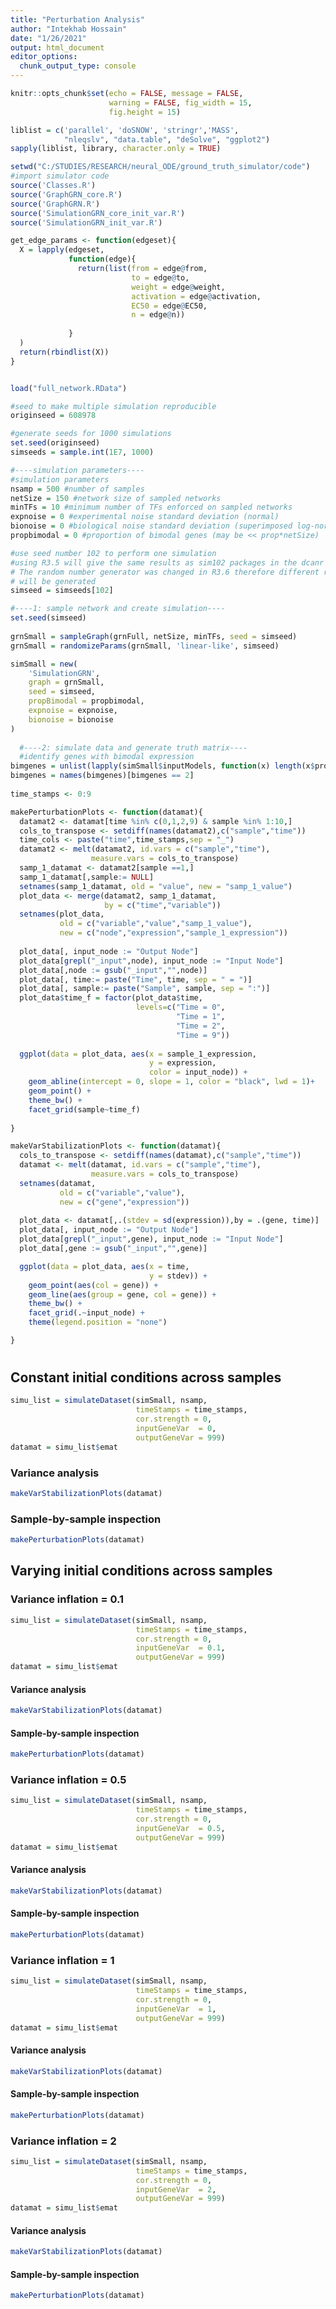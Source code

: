 ```yaml
---
title: "Perturbation Analysis"
author: "Intekhab Hossain"
date: "1/26/2021"
output: html_document
editor_options: 
  chunk_output_type: console
---
```


```r
knitr::opts_chunk$set(echo = FALSE, message = FALSE, 
                      warning = FALSE, fig_width = 15,
                      fig.height = 15)
```

```r
liblist = c('parallel', 'doSNOW', 'stringr','MASS',
            "nleqslv", "data.table", "deSolve", "ggplot2")
sapply(liblist, library, character.only = TRUE)

setwd("C:/STUDIES/RESEARCH/neural_ODE/ground_truth_simulator/code")
#import simulator code
source('Classes.R')
source('GraphGRN_core.R')
source('GraphGRN.R')
source('SimulationGRN_core_init_var.R')
source('SimulationGRN_init_var.R')

get_edge_params <- function(edgeset){
  X = lapply(edgeset,
             function(edge){
               return(list(from = edge@from,
                           to = edge@to,
                           weight = edge@weight,
                           activation = edge@activation,
                           EC50 = edge@EC50, 
                           n = edge@n))
               
             }
  )
  return(rbindlist(X))
}


load("full_network.RData")

#seed to make multiple simulation reproducible
originseed = 608978

#generate seeds for 1000 simulations
set.seed(originseed)
simseeds = sample.int(1E7, 1000)

#----simulation parameters----
#simulation parameters
nsamp = 500 #number of samples
netSize = 150 #network size of sampled networks
minTFs = 10 #minimum number of TFs enforced on sampled networks
expnoise = 0 #experimental noise standard deviation (normal)
bionoise = 0 #biological noise standard deviation (superimposed log-normal)
propbimodal = 0 #proportion of bimodal genes (may be << prop*netSize)

#use seed number 102 to perform one simulation
#using R3.5 will give the same results as sim102 packages in the dcanr package
# The random number generator was changed in R3.6 therefore different results
# will be generated
simseed = simseeds[102]

#----1: sample network and create simulation----
set.seed(simseed)
 
grnSmall = sampleGraph(grnFull, netSize, minTFs, seed = simseed)
grnSmall = randomizeParams(grnSmall, 'linear-like', simseed)

simSmall = new(
    'SimulationGRN',
    graph = grnSmall,
    seed = simseed,
    propBimodal = propbimodal,
    expnoise = expnoise,
    bionoise = bionoise
)
  
  #----2: simulate data and generate truth matrix----
  #identify genes with bimodal expression
bimgenes = unlist(lapply(simSmall$inputModels, function(x) length(x$prop)))
bimgenes = names(bimgenes)[bimgenes == 2]
  
time_stamps <- 0:9
```

```r
makePerturbationPlots <- function(datamat){
  datamat2 <- datamat[time %in% c(0,1,2,9) & sample %in% 1:10,]
  cols_to_transpose <- setdiff(names(datamat2),c("sample","time"))
  time_cols <- paste("time",time_stamps,sep = "_")
  datamat2 <- melt(datamat2, id.vars = c("sample","time"),
                  measure.vars = cols_to_transpose)
  samp_1_datamat <- datamat2[sample ==1,]
  samp_1_datamat[,sample:= NULL]
  setnames(samp_1_datamat, old = "value", new = "samp_1_value")
  plot_data <- merge(datamat2, samp_1_datamat, 
                     by = c("time","variable"))
  setnames(plot_data, 
           old = c("variable","value","samp_1_value"),
           new = c("node","expression","sample_1_expression"))
  
  plot_data[, input_node := "Output Node"]
  plot_data[grepl("_input",node), input_node := "Input Node"]
  plot_data[,node := gsub("_input","",node)]
  plot_data[, time:= paste("Time", time, sep = " = ")]
  plot_data[, sample:= paste("Sample", sample, sep = ":")]
  plot_data$time_f = factor(plot_data$time, 
                            levels=c("Time = 0", 
                                     "Time = 1",
                                     "Time = 2",
                                     "Time = 9"))
  
  ggplot(data = plot_data, aes(x = sample_1_expression, 
                               y = expression, 
                               color = input_node)) + 
    geom_abline(intercept = 0, slope = 1, color = "black", lwd = 1)+
    geom_point() +
    theme_bw() + 
    facet_grid(sample~time_f)
  
}
```

```r
makeVarStabilizationPlots <- function(datamat){
  cols_to_transpose <- setdiff(names(datamat),c("sample","time"))
  datamat <- melt(datamat, id.vars = c("sample","time"),
                  measure.vars = cols_to_transpose)
  setnames(datamat, 
           old = c("variable","value"), 
           new = c("gene","expression"))
  
  plot_data <- datamat[,.(stdev = sd(expression)),by = .(gene, time)]
  plot_data[, input_node := "Output Node"]
  plot_data[grepl("_input",gene), input_node := "Input Node"]
  plot_data[,gene := gsub("_input","",gene)]

  ggplot(data = plot_data, aes(x = time, 
                               y = stdev)) + 
    geom_point(aes(col = gene)) +
    geom_line(aes(group = gene, col = gene)) + 
    theme_bw() + 
    facet_grid(.~input_node) + 
    theme(legend.position = "none")

}
```



# {.tabset .tabset-pills}
## Constant initial conditions across samples {.tabset}
```r
simu_list = simulateDataset(simSmall, nsamp, 
                            timeStamps = time_stamps, 
                            cor.strength = 0,
                            inputGeneVar  = 0,
                            outputGeneVar = 999)
datamat = simu_list$emat
```



### Variance analysis
```r
makeVarStabilizationPlots(datamat)
```

### Sample-by-sample inspection
```r
makePerturbationPlots(datamat)
```


## Varying initial conditions across samples {.tabset}

### Variance inflation = 0.1 {.tabset}

```r
simu_list = simulateDataset(simSmall, nsamp, 
                            timeStamps = time_stamps,
                            cor.strength = 0,
                            inputGeneVar  = 0.1,
                            outputGeneVar = 999)
datamat = simu_list$emat
```

#### Variance analysis
```r
makeVarStabilizationPlots(datamat)
```

#### Sample-by-sample inspection
```r
makePerturbationPlots(datamat)
```


### Variance inflation = 0.5 {.tabset}

```r
simu_list = simulateDataset(simSmall, nsamp, 
                            timeStamps = time_stamps,
                            cor.strength = 0,
                            inputGeneVar  = 0.5,
                            outputGeneVar = 999)
datamat = simu_list$emat
```

#### Variance analysis
```r
makeVarStabilizationPlots(datamat)
```

#### Sample-by-sample inspection
```r
makePerturbationPlots(datamat)
```

### Variance inflation = 1 {.tabset}

```r
simu_list = simulateDataset(simSmall, nsamp, 
                            timeStamps = time_stamps,
                            cor.strength = 0,
                            inputGeneVar  = 1,
                            outputGeneVar = 999)
datamat = simu_list$emat
```

#### Variance analysis
```r
makeVarStabilizationPlots(datamat)
```

#### Sample-by-sample inspection
```r
makePerturbationPlots(datamat)
```


### Variance inflation = 2 {.tabset}

```r
simu_list = simulateDataset(simSmall, nsamp, 
                            timeStamps = time_stamps,
                            cor.strength = 0,
                            inputGeneVar  = 2,
                            outputGeneVar = 999)
datamat = simu_list$emat
```

#### Variance analysis
```r
makeVarStabilizationPlots(datamat)
```

#### Sample-by-sample inspection
```r
makePerturbationPlots(datamat)
```

